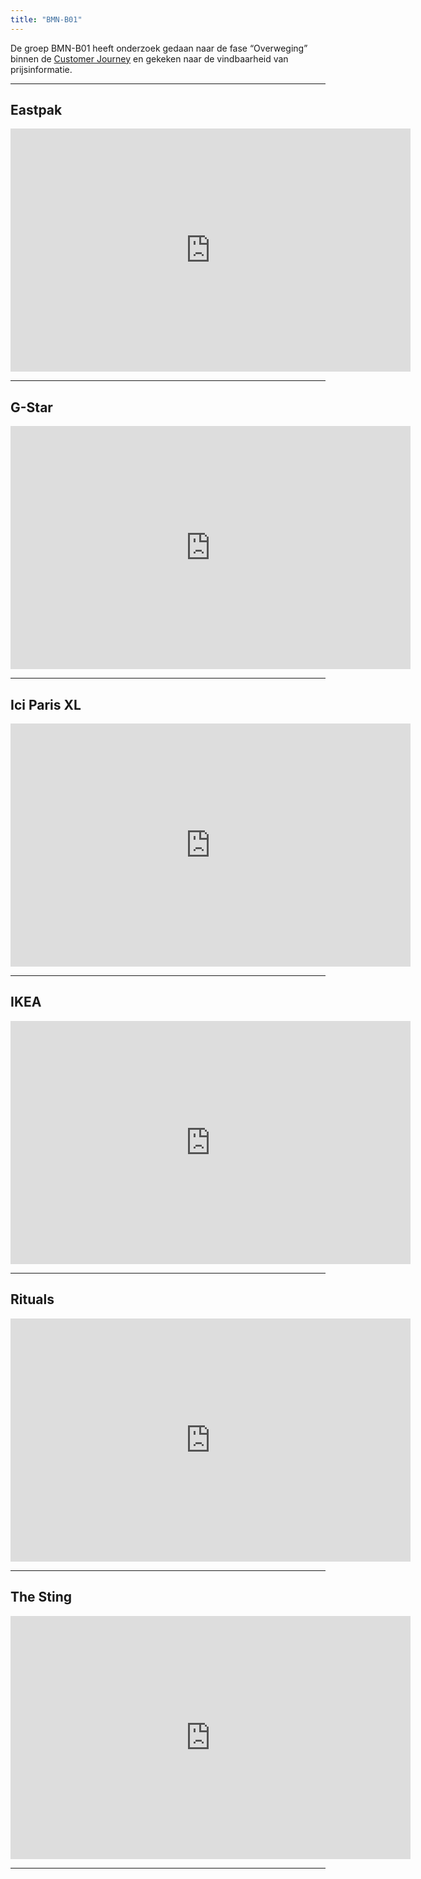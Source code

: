 ```yaml
---
title: "BMN-B01"
---
```


De groep BMN-B01 heeft onderzoek gedaan naar de fase "Overweging" binnen de [Customer Journey](https://www.mijnmarketing.com/wp-content/uploads/customerjourney-mm-blog-1140x475.png) en gekeken naar de vindbaarheid van prijsinformatie.
<hr>

## Eastpak

<iframe src="https://docs.google.com/presentation/d/e/2PACX-1vTWi2IayyDoHF6ltRAjMokZ4igZ7xFvj_aei6HKwR3GTtM2wqvSDqaBGeooUU50M-5R31esD-eamKgI/embed?start=false&loop=false&delayms=3000" frameborder="0" width="640" height="389" allowfullscreen="true" mozallowfullscreen="true" webkitallowfullscreen="true"></iframe>
<hr>

## G-Star

<iframe src="https://docs.google.com/presentation/d/e/2PACX-1vSydhDVTgFEDJgl-JBeYPZsQ01v5alXPl0xIplMvOe4eTfoY1Jq0xvU6lIpucJRdo51fShny83dpp8D/embed?start=false&loop=false&delayms=3000" frameborder="0" width="640" height="389" allowfullscreen="true" mozallowfullscreen="true" webkitallowfullscreen="true"></iframe>
<hr>

## Ici Paris XL

<iframe src="https://docs.google.com/presentation/d/e/2PACX-1vT9v3RV4Bbn4IW_yzwyQi82fLvrVEqqcOf9_JlMQm9kfDzZ1ZWsiKAWaYidTqM2-fnPpw0e4kZyfrbz/embed?start=false&loop=false&delayms=3000" frameborder="0" width="640" height="389" allowfullscreen="true" mozallowfullscreen="true" webkitallowfullscreen="true"></iframe>
<hr>

## IKEA

<iframe src="https://docs.google.com/presentation/d/e/2PACX-1vRZ9NSb1Ey_TdEO6zK36_1DZGRj0hMudREb4IEMymxozlqFqOi8lz_YRfClrPAyhstkBUK8jDJ-mTv7/embed?start=false&loop=false&delayms=5000" frameborder="0" width="640" height="389" allowfullscreen="true" mozallowfullscreen="true" webkitallowfullscreen="true"></iframe>
<hr>

## Rituals

<iframe src="https://docs.google.com/presentation/d/e/2PACX-1vSl7zcBo9Xr-qShktkF1OY-geodQe2-TYY46uhZRLcCjf5m7wJvmql2xeknCTBa_LG7p3z8ze6k6Lb1/embed?start=false&loop=false&delayms=3000" frameborder="0" width="640" height="389" allowfullscreen="true" mozallowfullscreen="true" webkitallowfullscreen="true"></iframe>
<hr>

## The Sting

<iframe src="https://docs.google.com/presentation/d/e/2PACX-1vSL2mzmpuBMnB7A6H88GS2QSsHE6-S-pjKnCj8Bb9m4I5NpLPg4PsbjOqnK9QARCrdXlFReG_sv-E5o/embed?start=false&loop=false&delayms=3000" frameborder="0" width="640" height="389" allowfullscreen="true" mozallowfullscreen="true" webkitallowfullscreen="true"></iframe>
<hr>

